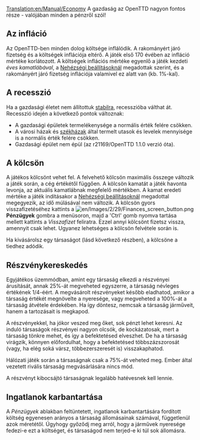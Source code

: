 [[Translation:en/Manual/Economy]]
{{hu/Fordítás|en/Manual/Economy|49}}
{{hu/Manual/Tartalomjegyzék}}
A gazdaság az OpenTTD nagyon fontos része - valójában minden a pénzről szól!


==Az infláció==
Az OpenTTD-ben minden dolog költsége inflálódik. A rakományért járó fizetség és a költségek inflációja eltérő. A játék első 170 évében az infláció mértéke korlátozott. A költségek inflációs mértéke egyenlő a játék kezdeti ''éves kamatlábával'', a [[hu/Nehézségi beállítások|Nehézségi beállításoknál]] megadottak szerint, és a rakományért járó fizetség inflációja valamivel ez alatt van (kb. 1%-kal).

==A recesszió==
Ha a gazdasági életet nem állítottuk [[hu/Nehézségi beállítások|stabilra]], recesszióba válthat át. Recesszió idején a következő pontok változnak:
* A gazdasági épületek termelékenysége a normális érték felére csökken.
* A városi házak és [[hu/Székházak|székházak]] által termelt utasok és levelek mennyisége is a normális érték felére csökken.
* Gazdasági épület nem épül (az r21169/OpenTTD 1.1.0 verzió óta).

==A kölcsön==
A játékos kölcsönt vehet fel. A felvehető kölcsön maximális összege változik a játék során, a cég értékétől függően. A kölcsön kamatát a játék havonta levonja, az aktuális kamatlábnak megfelelő mértékben. A kamat eredeti mértéke a játék indításakor a [[hu/Nehézségi beállítások|Nehézségi beállításoknál]] megadottal megegyezik, az idő múlásával nem változik. 
A kölcsön gyors visszafizetéséhez kattints a [[File:en/Images/2/29/Finances screen button.png]] '''Pénzügyek''' gombra a menüsoron, majd a  'Ctrl' gomb nyomva tartása mellett kattints a ''Visszafizet'' feliratra. Ezzel annyi kölcsönt fizetsz vissza, amennyit csak lehet. Ugyanez lehetséges a kölcsön felvétele során is.

Ha kivásárolsz egy társaságot (lásd következő részben), a kölcsöne a tiedhez adódik.

==Részvénykereskedés==
Egyjátékos üzemmódban, amint egy társaság elkezdi a részvényei árusítását, annak 25%-át megveheted egyszerre, a társaság névleges értékének 1/4-éért. A megvásárolt részvényeket később eladhatod, amikor a társaság értékét megnövelte a nyeresége, vagy megveheted a 100%-át a társaság átvétele érdekében. Ha így döntesz, nemcsak a társaság járműveit, hanem a tartozásait is megkapod.

A részvényekkel, ha jókor veszed meg őket, sok pénzt lehet keresni. Az induló társaságok részvényei nagyon olcsók, de kockázatosak, mert a társaság tönkre mehet, és így a befektetésed elveszhet. De ha a társaság virágzik, könnyen előfordulhat, hogy a befektetésed többszázszorosát (vagy, ha elég soká vársz, többezerszeresét is) visszakaphatod.

Hálózati játék során a társaságnak csak a 75%-át veheted meg. Ember által vezetett rivális társaság megvásárlására nincs mód.

A részvényt kibocsájtó társaságnak legalább hatévesnek kell lennie.

==Ingatlanok karbantartása==

A ''Pénzügyek'' ablakban feltüntetett, ingatlanok karbantartására fordított költség egyenesen arányos a társaság állomásainak számával, függetlenül azok méretétől. Úgyhogy győződj meg arról, hogy a járművek nyeresége fedezi-e ezt a költséget, és társaságod nem terjed-e ki túl sok állomásra.